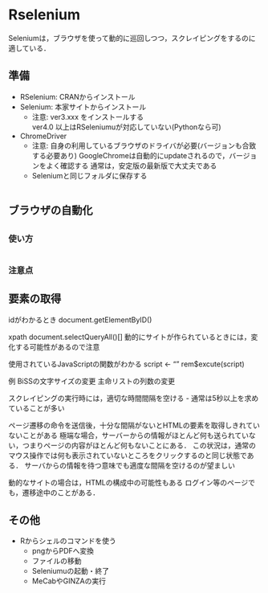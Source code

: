 # Rselenium {#rselenium}

Seleniumは，ブラウザを使って動的に巡回しつつ，スクレイピングをするのに適している．

## 準備


- RSelenium: CRANからインストール   
- Selenium: 本家サイトからインストール    
  - 注意: ver3.xxx をインストールする    
  ver4.0 以上はRSeleniumuが対応していない(Pythonなら可)    
- ChromeDriver 
  - 注意: 自身の利用しているブラウザのドライバが必要(バージョンも合致する必要あり)
  GoogleChromeは自動的にupdateされるので，バージョンをよく確認する
  通常は，安定版の最新版で大丈夫である
  - Seleniumと同じフォルダに保存する


```r


```



## ブラウザの自動化



## 

### 使い方


```r
```

### 注意点

## 要素の取得

idがわかるとき
document.getElementByID()

xpath
document.selectQueryAll()[]
動的にサイトが作られているときには，変化する可能性があるので注意


使用されているJavaScriptの関数がわかる
script <- ""
rem$excute(script)

例
BiSSの文字サイズの変更
主命リストの列数の変更

スクレイピングの実行時には，適切な時間間隔を空ける
- 通常は5秒以上を求めていることが多い   

ページ遷移の命令を送信後，十分な間隔がないとHTMLの要素を取得しきれていないことがある
極端な場合，サーバーからの情報がほとんど何も送られていない，つまりページの内容がほとんど何もないことにある．
この状況は，通常のマウス操作では何も表示されていないところをクリックするのと同じ状態である．
サーバからの情報を待つ意味でも適度な間隔を空けるのが望ましい

動的なサイトの場合は，HTMLの構成中の可能性もある
ログイン等のページでも，遷移途中のことがある．

## その他

- Rからシェルのコマンドを使う    
  - pngからPDFへ変換   
  - ファイルの移動    
  - Seleniumuの起動・終了    
  - MeCabやGINZAの実行    


